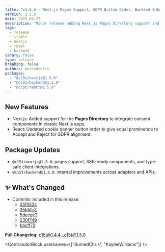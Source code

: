 ```yaml
---
title: "v1.5.0 — Next.js Pages Support, GDPR Button Order, Backend Enhancements"
version: 1.5.0
date: 2025-06-27
description: "Minor release adding Next.js Pages Directory support and updating cookie banner button order for GDPR guidance, alongside backend and integration improvements."
tags:
  - release
  - stable
  - nextjs
  - react
  - backend
canary: false
type: release
breaking: false
authors: burnedchris
packages:
  - "@c15t/nextjs@1.5.0"
  - "@c15t/backend@1.5.0"
  - "@c15t/react@1.5.0"
---
```


## New Features

- Next.js: Added support for the **Pages Directory** to integrate consent components in classic Next.js apps.
- React: Updated cookie banner button order to give equal prominence to Accept and Reject for GDPR alignment.

## Package Updates

- `@c15t/nextjs@1.5.0`: pages support, SSR-ready components, and type-safe client integrations.
- `@c15t/backend@1.5.0`: internal improvements across adapters and APIs.

## ✨ What's Changed

- Commits included in this release:
  - [35f052c](https://github.com/c15t/c15t/commit/35f052c8d758322f26a6bd7f93fdf4da20bb093f)
  - [35b5fc3](https://github.com/c15t/c15t/commit/35b5fc3bfd512aacfa295893be8ac129cac0679d)
  - [5decee3](https://github.com/c15t/c15t/commit/5decee32b91168bd85aefe45f25f9ed0b519312d)
  - [230f749](https://github.com/c15t/c15t/commit/230f74917265927b9ae2a5c52c2e083aec5e90a5)
  - [bacff72](https://github.com/c15t/c15t/commit/bacff72be07e26f7c597b5f700cf389e058e5807)

**Full Changelog**: [c15t@1.4.4...c15t@1.5.0](https://github.com/c15t/c15t/compare/c15t@1.4.4...c15t@1.5.0)

<ContributorBlock usernames={["BurnedChris", "KayleeWilliams"]} />


